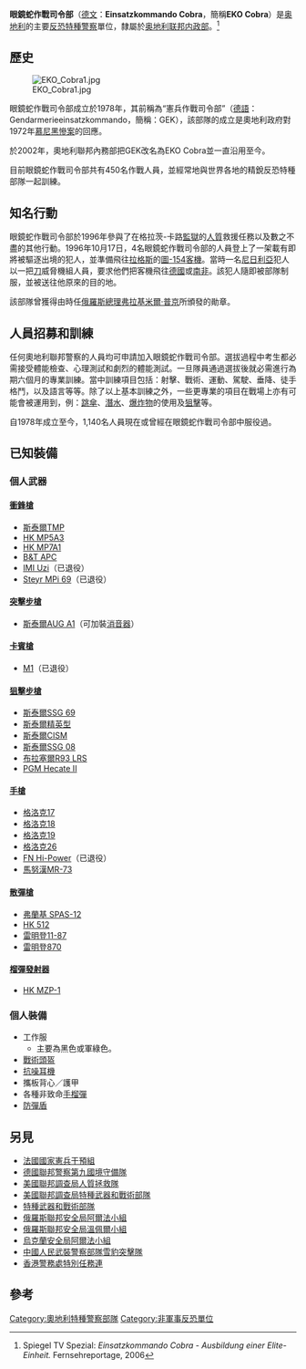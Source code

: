 {{NoteTA
|G1=Firearms
|G2=Military
|G3=長度單位
|G4=地區用語
|G5=地名
}}
{{Infobox law enforcement agency
|unit_name= 眼鏡蛇作戰司令部
|image=
|caption=
|country= {{flagcountry|Austria}}
|type= [[特種警察|特種警察]]
|branch= [[奥地利聯邦內政部|奥地利聯邦內政部]]
|dates=1978年—
|specialization= 執法、[[反恐|反恐]]
|command_structure= 
|size=450名
|current_commander=  
|garrison= [[奥地利|奥地利]][[維也納新城|維也納新城]]
|ceremonial_chief=
|nickname=
|motto= 
|colors=
|march=
|mascot=
|battles=
|notable_commanders=
|anniversaries=
|decorations=
}}

'''眼鏡蛇作戰司令部'''（[[德文|德文]]：'''Einsatzkommando Cobra'''，簡稱'''EKO Cobra'''）是[[奥地利|奥地利]]的主要[[反恐|反恐]][[特種警察|特種警察]]單位，隸屬於[[奥地利联邦内政部|奥地利联邦内政部]]。<ref name="Spiegel-TV Reportage">Spiegel TV Spezial: ''Einsatzkommando Cobra - Ausbildung einer Elite-Einheit.'' Fernsehreportage, 2006{{de}}</ref>

== 歷史 ==
[[File:EKO_Cobra1.jpg|thumb]]

眼鏡蛇作戰司令部成立於1978年，其前稱為“憲兵作戰司令部”（[[德語|德語]]：Gendarmerieeinsatzkommando，簡稱：GEK），該部隊的成立是奧地利政府對1972年[[慕尼黑慘案|慕尼黑慘案]]的回應。

於2002年，奧地利聯邦內務部把GEK改名為EKO Cobra並一直沿用至今。

目前眼鏡蛇作戰司令部共有450名作戰人員，並經常地與世界各地的精銳反恐特種部隊一起訓練。

== 知名行動 ==
眼鏡蛇作戰司令部於1996年參與了在格拉茨-卡路[[監獄|監獄]]的[[人質|人質]]救援任務以及數之不盡的其他行動。1996年10月17日，4名眼鏡蛇作戰司令部的人員登上了一架載有即將被驅逐出境的犯人，並準備飛往[[拉格斯|拉格斯]]的[[圖-154|圖-154]][[客機|客機]]。當時一名[[尼日利亞|尼日利亞]]犯人以一把[[刀|刀]]威脅機組人員，要求他們把客機飛往[[德國|德國]]或[[南非|南非]]。該犯人隨即被部隊制服，並被送往他原來的目的地。

該部隊曾獲得由時任[[俄羅斯總理|俄羅斯總理]][[弗拉基米爾·弗拉基米羅維奇·普京|弗拉基米爾·普京]]所頒發的勛章。

== 人員招募和訓練 ==
任何奧地利聯邦警察的人員均可申請加入眼鏡蛇作戰司令部。選拔過程中考生都必需接受體能檢查、心理測試和劇烈的體能測試。一旦隊員通過選拔後就必需進行為期六個月的專業訓練。當中訓練項目包括：射擊、戰術、運動、駕駛、垂降、徒手格鬥，以及語言等等。除了以上基本訓練之外，一些更專業的項目在戰場上亦有可能會被運用到，例：[[跳傘|跳傘]]、[[潛水|潛水]]、[[爆炸物|爆炸物]]的使用及[[狙擊|狙擊]]等。

自1978年成立至今，1,140名人員現在或曾經在眼鏡蛇作戰司令部中服役過。

== 已知裝備 ==

===個人武器===

==== [[衝鋒槍|衝鋒槍]] ====
* [[斯泰爾TMP衝鋒槍|斯泰爾TMP]]
* [[HK_MP5衝鋒槍|HK MP5A3]]
* [[HK_MP7衝鋒槍|HK MP7A1]]
* [[B&T_APC衝鋒槍|B&T APC]]
* [[烏茲衝鋒槍|IMI Uzi]]（已退役）
* [[斯泰爾MPi_69衝鋒槍|Steyr MPi 69]]（已退役）

==== [[突擊步槍|突擊步槍]]====
* [[斯泰爾AUG突擊步槍|斯泰爾AUG A1]]（可加裝[[抑制器|消音器]]）

==== [[卡賓槍|卡賓槍]] ====
* [[M1卡賓槍|M1]]（已退役）

==== [[狙擊步槍|狙擊步槍]] ====
* [[斯泰爾SSG_69狙擊步槍|斯泰爾SSG 69]]
* [[斯泰爾精英步槍|斯泰爾精英型]]
* [[斯泰爾CISM狙擊步槍|斯泰爾CISM]]
* [[斯泰爾SSG_08狙擊步槍|斯泰爾SSG 08]]
* [[布拉塞爾R93戰術型狙擊步槍|布拉塞爾R93 LRS]]
* [[PGM_Hecate_II狙擊步槍|PGM Hecate II]]

==== [[手槍|手槍]] ====
* [[格洛克17|格洛克17]]
* [[格洛克18|格洛克18]]
* [[格洛克19|格洛克19]]
* [[格洛克26|格洛克26]]
* [[白朗寧大威力半自動手槍|FN Hi-Power]]（已退役）
* [[馬努漢MR-73左輪手槍|馬努漢MR-73]]

==== [[散彈槍|散彈槍]] ====
* [[弗蘭基SPAS-12戰鬥霰彈槍|弗蘭基 SPAS-12]]
* [[HK_512半自動散彈槍|HK 512]]
* [[雷明登11-87半自動霰彈槍|雷明登11-87]]
* [[雷明登870泵動式霰彈槍|雷明登870]]

==== [[榴彈發射器|榴彈發射器]] ====
* [[HK69榴彈發射器|HK MZP-1]]

===個人裝備===
* 工作服
** 主要為黑色或軍綠色。
* [[戰術頭盔|戰術頭盔]]
* [[抗噪耳機|抗噪耳機]]
* 攜板背心／護甲
* 各種非致命[[手榴彈|手榴彈]]
* [[防彈盾|防彈盾]]

== 另見 ==
* [[法國|法國]][[國家憲兵干預組|國家憲兵干預組]]
* [[德國聯邦警察第九國境守備隊|德國聯邦警察第九國境守備隊]]
* [[美國聯邦調查局|美國聯邦調查局]][[人質拯救隊|人質拯救隊]]
* [[聯邦調查局特種武器和戰術部隊|美國聯邦調查局特種武器和戰術部隊]]
* [[特種武器和戰術部隊|特種武器和戰術部隊]]
* [[俄羅斯聯邦安全局|俄羅斯聯邦安全局]][[阿爾法小組|阿爾法小組]]
* [[俄羅斯聯邦安全局|俄羅斯聯邦安全局]][[信號旗特種部隊|溫佩爾小組]]
* [[烏克蘭安全局|烏克蘭安全局]][[阿爾法小組_(烏克蘭)|阿爾法小組]]
* [[中國人民武裝警察部隊|中國人民武裝警察部隊]][[雪豹突擊隊|雪豹突擊隊]]
* [[香港警務處|香港警務處]][[特別任務連|特別任務連]]

==參考==
{{reflist}}

[[Category:奧地利特種警察部隊|Category:奧地利特種警察部隊]]
[[Category:非軍事反恐單位|Category:非軍事反恐單位]]